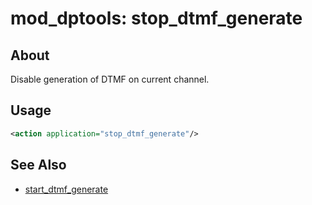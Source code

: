 
# mod_dptools: stop_dtmf_generate 

 

## About

Disable generation of DTMF on current channel.

## Usage

```xml
<action application="stop_dtmf_generate"/>
```

## See Also

* [start\_dtmf\_generate](./6587137.mdx#0-about)


